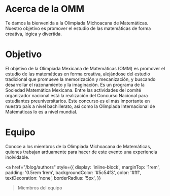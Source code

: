 
# Acerca de la OMM

Te damos la bienvenida a la Olimpiada Michoacana de Matemáticas. Nuestro objetivo es promover el estudio de las matemáticas de forma creativa, lógica y divertida.

# Objetivo

El objetivo de la Olimpiada Mexicana de Matemáticas (OMM) es promover el estudio de las matemáticas en forma creativa, alejándose del estudio tradicional que promueve la memorización y mecanización, y buscando desarrollar el razonamiento y la imaginación. Es un programa de la Sociedad Matemática Mexicana. Entre las actividades del comité organizador nacional está la realización del Concurso Nacional para estudiantes preuniversitarios. Este concurso es el más importante en nuestro país a nivel bachillerato, así como la Olimpiada Internacional de Matemáticas lo es a nivel mundial.

# Equipo

Conoce a los miembros de la Olimpiada Michoacana de Matemáticas, quienes trabajan arduamente para hacer de este evento una experiencia inolvidable.

<a
href="/blog/authors"
style={{
  display: 'inline-block',
  marginTop: '1rem',
  padding: '0.5rem 1rem',
  backgroundColor: '#5c54f3',
  color: '#fff',
  textDecoration: 'none',
  borderRadius: '5px',
}}
>Miembros del equipo</a>
